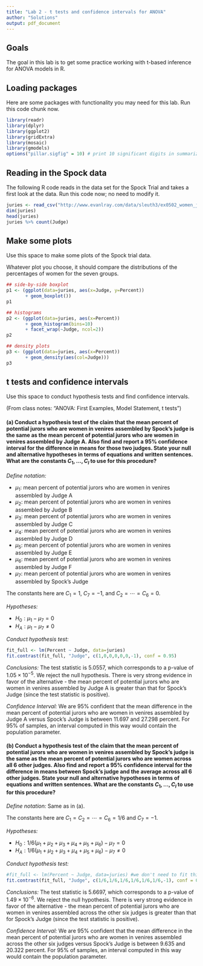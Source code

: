 ---
title: "Lab 2 - t tests and confidence intervals for ANOVA"
author: "Solutions"
output: pdf_document
---

## Goals

The goal in this lab is to get some practice working with t-based inference for ANOVA models in R.

## Loading packages

Here are some packages with functionality you may need for this lab.  Run this code chunk now.

```{r message=FALSE, warning=FALSE}
library(readr)
library(dplyr)
library(ggplot2)
library(gridExtra)
library(mosaic)
library(gmodels)
options("pillar.sigfig" = 10) # print 10 significant digits in summarize output
```

## Reading in the Spock data

The following R code reads in the data set for the Spock Trial and takes a first look at the data.  Run this code now; no need to modify it.

```{r}
juries <- read_csv("http://www.evanlray.com/data/sleuth3/ex0502_women_jurors.csv")
dim(juries)
head(juries)
juries %>% count(Judge)
```

## Make some plots

Use this space to make some plots of the Spock trial data.

Whatever plot you choose, it should compare the distributions of the percentages of women for the seven groups.

```{r}
## side-by-side boxplot
p1 <- (ggplot(data=juries, aes(x=Judge, y=Percent))
       + geom_boxplot())
p1

## histograms
p2 <- (ggplot(data=juries, aes(x=Percent))
       + geom_histogram(bins=10)
       + facet_wrap(~Judge, ncol=2))
p2

## density plots
p3 <- (ggplot(data=juries, aes(x=Percent))
       + geom_density(aes(col=Judge)))
p3
```

## t tests and confidence intervals

Use this space to conduct hypothesis tests and find confidence intervals.

(From class notes: "ANOVA: First Examples, Model Statement, t tests")

#### (a) Conduct a hypothesis test of the claim that the mean percent of potential jurors who are women in venires assembled by Spock's judge is the same as the mean percent of potential jurors who are women in venires assembled by Judge A. Also find and report a 95% confidence interval for the difference in means for those two judges. State your null and alternative hypotheses in terms of equations and written sentences. What are the constants $C_1,...,C_I$ to use for this procedure?

*Define notation:*

  - $\mu_1$: mean percent of potential jurors who are women in venires assembled by Judge A
  - $\mu_2$: mean percent of potential jurors who are women in venires assembled by Judge B
  - $\mu_3$: mean percent of potential jurors who are women in venires assembled by Judge C
  - $\mu_4$: mean percent of potential jurors who are women in venires assembled by Judge D
  - $\mu_5$: mean percent of potential jurors who are women in venires assembled by Judge E
  - $\mu_6$: mean percent of potential jurors who are women in venires assembled by Judge F
  - $\mu_7$: mean percent of potential jurors who are women in venires assembled by Spock's Judge
  
The constants here are $C_1=1$, $C_7=-1$, and $C_2=\cdots=C_6=0$.

*Hypotheses:*

  - $H_0: \mu_1-\mu_7=0$
  - $H_A: \mu_1-\mu_7\neq 0$
    
*Conduct hypothesis test:*

```{r}
fit_full <- lm(Percent ~ Judge, data=juries)
fit.contrast(fit_full, "Judge", c(1,0,0,0,0,0,-1), conf = 0.95)
```

*Conclusions:* The test statistic is 5.0557, which corresponds to a p-value of $1.05 \times 10^{-5}$. We reject the null hypothesis. There is very strong evidence in favor of the alternative - the mean percent of potential jurors who are women in venires assembled by Judge A is greater than that for Spock's Judge (since the test statistic is positive).

*Confidence Interval:* We are 95% confident that the mean difference in the mean percent of potential jurors who are women in venires assembled by Judge A versus Spock's Judge is between 11.697 and 27.298 percent. For 95% of samples, an interval computed in this way would contain the population parameter.

#### (b) Conduct a hypothesis test of the claim that the mean percent of potential jurors who are women in venires assembled by Spock's judge is the same as the mean percent of potential jurors who are women across all 6 other judges. Also find and report a 95% confidence interval for the difference in means between Spock's judge and the average across all 6 other judges. State your null and alternative hypotheses in terms of equations and written sentences. What are the constants $C_1,...,C_I$ to use for this procedure?

*Define notation:* Same as in (a).

The constants here are $C_1=C_2=\cdots=C_6=1/6$ and $C_7=-1$.

*Hypotheses:*

  - $H_0: 1/6(\mu_1+\mu_2+\mu_3+\mu_4+\mu_5+\mu_6)-\mu_7=0$
  - $H_A:1/6(\mu_1+\mu_2+\mu_3+\mu_4+\mu_5+\mu_6)-\mu_7\neq 0$
  
*Conduct hypothesis test:*

```{r}
#fit_full <- lm(Percent ~ Judge, data=juries) #we don't need to fit this again
fit.contrast(fit_full, "Judge", c(1/6,1/6,1/6,1/6,1/6,1/6,-1), conf = 0.95)
```


*Conclusions:* The test statistic is 5.6697, which corresponds to a p-value of $1.49 \times 10^{-6}$. We reject the null hypothesis. There is very strong evidence in favor of the alternative - the mean percent of potential jurors who are women in venires assembled across the other six judges is greater than that for Spock's Judge (since the test statistic is positive).

*Confidence Interval:* We are 95% confident that the mean difference in the mean percent of potential jurors who are women in venires assembled across the other six judges versus Spock's Judge is between 9.635 and 20.322 percent. For 95% of samples, an interval computed in this way would contain the population parameter.